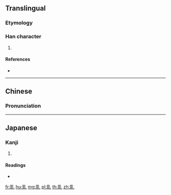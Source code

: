 {{character info/new}}
==Translingual==
===Etymology===
{{Han etyl}}
===Han character===
{{Han char|rn=128|rad=耳|as=01|sn=7|four=12110|canj=SJU|ids=⿰耳乚}}

# {{defn|Han|sort=耳01}}

====References====
* {{Han ref|kx=0965.060|dkj=29001|dj=1413.130|hdz=42783.020|uh=8034|ud=32820|bh=CB73|bd=52083}}

----

==Chinese==
{{zh-forms}}

===Pronunciation===
{{zh-pron
|m=zhé,yì
|c=zip3
|mc=y
|oc=y
|ma=
|cat=
}}

----

==Japanese==

===Kanji===
{{ja-kanji|grade=|rs=耳01}}

# {{defn|lang=ja|sort=耳01}}

====Readings====
* {{ja-readings|on=[[ちょう]] (chō), [[じょう]] (jō), [[にょう]] (nyō)|kun=|nanori=}}

[[fr:耴]]
[[hu:耴]]
[[mg:耴]]
[[pl:耴]]
[[th:耴]]
[[zh:耴]]